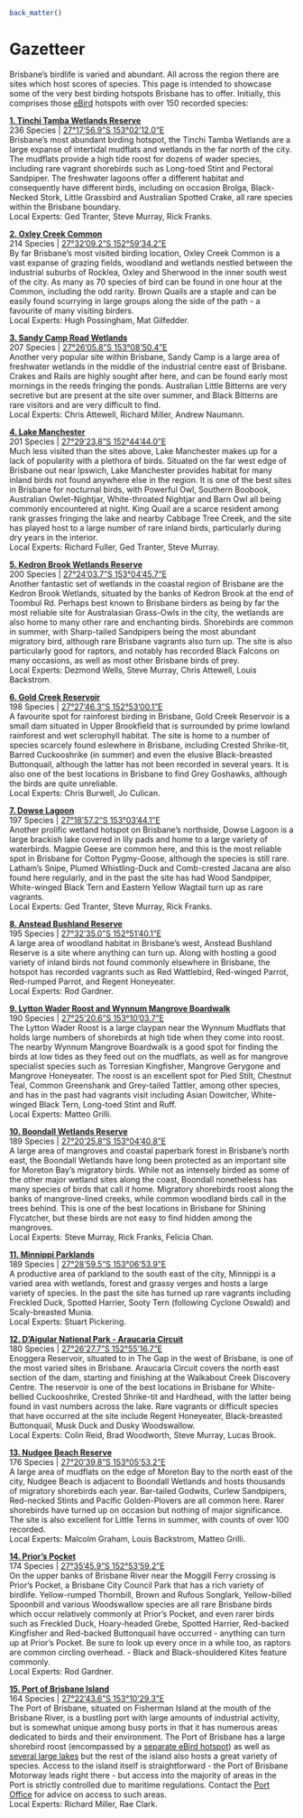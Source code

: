 ```r
back_matter()
```

# Gazetteer

Brisbane's birdlife is varied and abundant. All across the region there are sites which host scores of species. This page is intended to showcase some of the very best birding hotspots Brisbane has to offer. Initially, this comprises those [eBird](https://ebird.org/home) hotspots with over 150 recorded species:

**[1. Tinchi Tamba Wetlands Reserve](https://ebird.org/australia/hotspot/L960635)**  
236 Species | [27°17'56.9"S 153°02'12.0"E](https://goo.gl/maps/sjWBv5DSmoT2)  
Brisbane's most abundant birding hotspot, the Tinchi Tamba Wetlands are a large expanse of intertidal mudflats and wetlands in the far north of the city. The mudflats provide a high tide roost for dozens of wader species, including rare vagrant shorebirds such as Long-toed Stint and Pectoral Sandpiper. The freshwater lagoons offer a different habitat and consequently have different birds, including on occasion Brolga, Black-Necked Stork, Little Grassbird and Australian Spotted Crake, all rare species within the Brisbane boundary.  
Local Experts: Ged Tranter, Steve Murray, Rick Franks.

**[2. Oxley Creek Common](https://ebird.org/australia/hotspot/L967148)**  
214 Species  |  [27°32'09.2"S 152°59'34.2"E](https://goo.gl/maps/pDD3an4XLg12)  
By far Brisbane's most visited birding location, Oxley Creek Common is a vast expanse of grazing fields, woodland and wetlands nestled between the industrial suburbs of Rocklea, Oxley and Sherwood in the inner south west of the city. As many as 70 species of bird can be found in one hour at the Common, including the odd rarity. Brown Quails are a staple and can be easily found scurrying in large groups along the side of the path - a favourite of many visiting birders.  
Local Experts: Hugh Possingham, Mat Gilfedder.

**[3. Sandy Camp Road Wetlands](https://ebird.org/australia/hotspot/L1788977)**  
207 Species | [27°26'05.8"S 153°08'50.4"E](https://goo.gl/maps/kxuEihD44V12)  
Another very popular site within Brisbane, Sandy Camp is a large area of freshwater wetlands in the middle of the industrial centre east of Brisbane. Crakes and Rails are highly sought after here, and can be found early most mornings in the reeds fringing the ponds. Australian Little Bitterns are very secretive but are present at the site over summer, and Black Bitterns are rare visitors and are very difficult to find.  
Local Experts: Chris Attewell, Richard Miller, Andrew Naumann.

**[4. Lake Manchester](https://ebird.org/australia/hotspot/L2558202)**  
201 Species | [27°29'23.8"S 152°44'44.0"E](https://goo.gl/maps/RwiU3siiF3p)  
Much less visited than the sites above, Lake Manchester makes up for a lack of popularity with a plethora of birds. Situated on the far west edge of Brisbane out near Ipswich, Lake Manchester provides habitat for many inland birds not found anywhere else in the region. It is one of the best sites in Brisbane for nocturnal birds, with Powerful Owl, Southern Boobook, Australian Owlet-Nightjar, White-throated Nightjar and Barn Owl all being commonly encountered at night. King Quail are a scarce resident among rank grasses fringing the lake and nearby Cabbage Tree Creek, and the site has played host to a large number of rare inland birds, particularly during dry years in the interior.  
Local Experts: Richard Fuller, Ged Tranter, Steve Murray.

**[5. Kedron Brook Wetlands Reserve](https://ebird.org/australia/hotspot/L1176744)**  
200 Species | [27°24'03.7"S 153°04'45.7"E](https://goo.gl/maps/HDzBGFjrUzv)  
Another fantastic set of wetlands in the coastal region of Brisbane are the Kedron Brook Wetlands, situated by the banks of Kedron Brook at the end of Toombul Rd. Perhaps best known to Brisbane birders as being by far the most reliable site for Australasian Grass-Owls in the city, the wetlands are also home to many other rare and enchanting birds. Shorebirds are common in summer, with Sharp-tailed Sandpipers being the most abundant migratory bird, although rare Brisbane vagrants also turn up. The site is also particularly good for raptors, and notably has recorded Black Falcons on many occasions, as well as most other Brisbane birds of prey.  
Local Experts: Dezmond Wells, Steve Murray, Chris Attewell, Louis Backstrom.

**[6. Gold Creek Reservoir](https://ebird.org/australia/hotspot/L976352)**  
198 Species | [27°27'46.3"S 152°53'00.1"E](https://goo.gl/maps/gAVcZZxZsA42)  
A favourite spot for rainforest birding in Brisbane, Gold Creek Reservoir is a small dam situated in Upper Brookfield that is surrounded by prime lowland rainforest and wet sclerophyll habitat. The site is home to a number of species scarcely found eslewhere in Brisbane, including Crested Shrike-tit, Barred Cuckooshrike (in summer) and even the elusive Black-breasted Buttonquail, although the latter has not been recorded in several years. It is also one of the best locations in Brisbane to find Grey Goshawks, although the birds are quite unreliable.  
Local Experts: Chris Burwell, Jo Culican.

**[7. Dowse Lagoon](https://ebird.org/australia/hotspot/L1896576)**  
197 Species | [27°18'57.2"S 153°03'44.1"E](https://goo.gl/maps/koVnv3mKjMv)  
Another prolific wetland hotspot on Brisbane's northside, Dowse Lagoon is a large brackish lake covered in lily pads and home to a large variety of waterbirds. Magpie Geese are common here, and this is the most reliable spot in Brisbane for Cotton Pygmy-Goose, although the species is still rare. Latham's Snipe, Plumed Whistling-Duck and Comb-crested Jacana are also found here regularly, and in the past the site has had Wood Sandpiper, White-winged Black Tern and Eastern Yellow Wagtail turn up as rare vagrants.  
Local Experts: Ged Tranter, Steve Murray, Rick Franks.

**[8. Anstead Bushland Reserve](https://ebird.org/australia/hotspot/L974746)**  
195 Species  |  [27°32'35.0"S 152°51'40.1"E](https://goo.gl/maps/MihLcMFoZ2U2)  
A large area of woodland habitat in Brisbane's west, Anstead Bushland Reserve is a site where anything can turn up. Along with hosting a good variety of inland birds not found commonly elsewhere in Brisbane, the hotspot has recorded vagrants such as Red Wattlebird, Red-winged Parrot, Red-rumped Parrot, and Regent Honeyeater.  
Local Experts: Rod Gardner.

**[9. Lytton Wader Roost and Wynnum Mangrove Boardwalk](https://ebird.org/australia/hotspot/L1177500)**  
190 Species | [27°25'20.6"S 153°10'03.7"E](https://goo.gl/maps/1LuTrVvQDbn)  
The Lytton Wader Roost is a large claypan near the Wynnum Mudflats that holds large numbers of shorebirds at high tide when they come into roost. The nearby Wynnum Mangrove Boardwalk is a good spot for finding the birds at low tides as they feed out on the mudflats, as well as for mangrove specialist species such as Torresian Kingfisher, Mangrove Gerygone and Mangrove Honeyeater. The roost is an excellent spot for Pied Stilt, Chestnut Teal, Common Greenshank and Grey-tailed Tattler, among other species, and has in the past had vagrants visit including Asian Dowitcher, White-winged Black Tern, Long-toed Stint and Ruff.  
Local Experts: Matteo Grilli.

**[10. Boondall Wetlands Reserve](https://ebird.org/australia/hotspot/L921912)**  
189 Species  |  [27°20'25.8"S 153°04'40.8"E](https://goo.gl/maps/jBRzTZogJS32)  
A large area of mangroves and coastal paperbark forest in Brisbane's north east, the Boondall Wetlands have long been protected as an important site for Moreton Bay's migratory birds. While not as intensely birded as some of the other major wetland sites along the coast, Boondall nonetheless has many species of birds that call it home. Migratory shorebirds roost along the banks of mangrove-lined creeks, while common woodland birds call in the trees behind. This is one of the best locations in Brisbane for Shining Flycatcher, but these birds are not easy to find hidden among the mangroves.  
Local Experts: Steve Murray, Rick Franks, Felicia Chan.

**[11. Minnippi Parklands](https://ebird.org/australia/hotspot/L1161973)**  
189 Species | [27°28'59.5"S 153°06'53.9"E](https://goo.gl/maps/f7LgSbDY4HT2)  
A productive area of parkland to the south east of the city, Minnippi is a varied area with wetlands, forest and grassy verges and hosts a large variety of species. In the past the site has turned up rare vagrants including Freckled Duck, Spotted Harrier, Sooty Tern (following Cyclone Oswald) and Scaly-breasted Munia.  
Local Experts: Stuart Pickering.

**[12. D'Aigular National Park - Araucaria Circuit](https://ebird.org/australia/hotspot/L2177590)**  
180 Species | [27°26'27.7"S 152°55'16.7"E](https://goo.gl/maps/a2Ni6StXqht)  
Enoggera Reservoir, situated to in The Gap in the west of Brisbane, is one of the most varied sites in Brisbane. Araucaria Circuit covers the north east section of the dam, starting and finishing at the Walkabout Creek Discovery Centre. The reservoir is one of the best locations in Brisbane for White-bellied Cuckooshrike, Crested Shrike-tit and Hardhead, with the latter being found in vast numbers across the lake. Rare vagrants or difficult species that have occurred at the site include Regent Honeyeater, Black-breasted Buttonquail, Musk Duck and Dusky Woodswallow.  
Local Experts: Colin Reid, Brad Woodworth, Steve Murray, Lucas Brook.

**[13. Nudgee Beach Reserve](https://ebird.org/australia/hotspot/L1172123)**  
176 Species  |  [27°20'39.8"S 153°05'53.2"E](https://goo.gl/maps/mcA3bxK56RR2)  
A large area of mudflats on the edge of Moreton Bay to the north east of the city, Nudgee Beach is adjacent to Boondall Wetlands and hosts thousands of migratory shorebirds each year. Bar-tailed Godwits, Curlew Sandpipers, Red-necked Stints and Pacific Golden-Plovers are all common here. Rarer shorebirds have turned up on occasion but nothing of major significance. The site is also excellent for Little Terns in summer, with counts of over 100 recorded.  
Local Experts: Malcolm Graham, Louis Backstrom, Matteo Grilli.

**[14. Prior's Pocket](https://ebird.org/australia/hotspot/L2558779)**  
174 Species  |  [27°35'45.9"S 152°53'59.2"E](https://goo.gl/maps/QjrD5spexYx)  
On the upper banks of Brisbane River near the Moggill Ferry crossing is Prior's Pocket, a Brisbane City Council Park that has a rich variety of birdlife. Yellow-rumped Thornbill, Brown and Rufous Songlark, Yellow-billed Spoonbill and various Woodswallow species are all rare Brisbane birds which occur relatively commonly at Prior's Pocket, and even rarer birds such as Freckled Duck, Hoary-headed Grebe, Spotted Harrier, Red-backed Kingfisher and Red-backed Buttonquail have occurred - anything can turn up at Prior's Pocket. Be sure to look up every once in a while too, as raptors are common circling overhead. - Black and Black-shouldered Kites feature commonly.  
Local Experts: Rod Gardner.

**[15. Port of Brisbane Island](https://ebird.org/australia/hotspot/L2559161)**  
164 Species  |  [27°22'43.6"S 153°10'29.3"E](https://goo.gl/maps/52R3QPttp2R2)  
The Port of Brisbane, situated on Fisherman Island at the mouth of the Brisbane River, is a bustling port with large amounts of industrial activity, but is somewhat unique among busy ports in that it has numerous areas dedicated to birds and their environment. The Port of Brisbane has a large shorebird roost (encompassed by a [separate eBird hotspot](https://ebird.org/australia/hotspot/L984917)) as well as [several large lakes](https://ebird.org/australia/hotspot/L1367805) but the rest of the island also hosts a great variety of species. Access to the island itself is straightforward - the Port of Brisbane Motorway leads right there - but access into the majority of areas in the Port is strictly controlled due to maritime regulations. Contact the [Port Office](https://www.portbris.com.au/) for advice on access to such areas.  
Local Experts: Richard Miller, Rae Clark.

